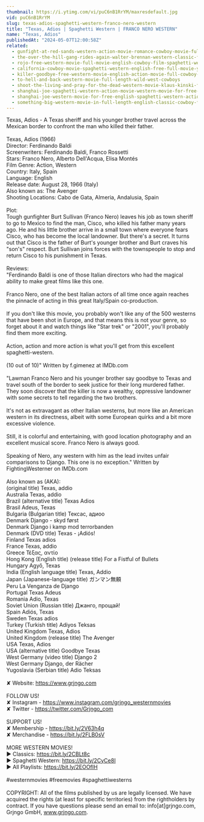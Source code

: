 ```yaml
---
thumbnail: https://i.ytimg.com/vi/puC6nB1RrYM/maxresdefault.jpg
vid: puC6nB1RrYM
slug: texas-adios-spaghetti-western-franco-nero-western
title: "Texas, Adios | Spaghetti Western | FRANCO NERO WESTERN"
name: "Texas, Adios"
publishedAt: "2024-05-07T12:00:58Z"
related:
  - gunfight-at-red-sands-western-action-movie-romance-cowboy-movie-full-length-film
  - the-over-the-hill-gang-rides-again-walter-brennan-western-classic-film-free-cowboy-movie
  - rojo-free-western-movie-full-movie-english-cowboy-film-spaghetti-western
  - california-cowboy-movie-spaghetti-western-english-free-full-movie-youtube-movies
  - killer-goodbye-free-western-movie-english-action-movie-full-cowboy-film
  - to-hell-and-back-western-movie-full-length-wild-west-cowboys
  - shoot-the-living-and-pray-for-the-dead-western-movie-klaus-kinski-full-movie
  - shanghai-joe-spaghetti-western-action-movie-western-movie-for-free-english
  - shanghai-joe-western-movie-for-free-english-spaghetti-western-action-movie
  - something-big-western-movie-in-full-length-english-classic-cowboy-film-free-full-westerns
---
```


Texas, Adios - A Texas sheriff and his younger brother travel across the Mexican border to confront the man who killed their father.<br />
<br />
Texas, Adios (1966)<br />
Director: Ferdinando Baldi <br />
Screenwriters: Ferdinando Baldi, Franco Rossetti <br />
Stars: Franco Nero, Alberto Dell'Acqua, Elisa Montés<br />
Film Genre: Action, Western <br />
Country: Italy, Spain<br />
Language: English<br />
Release date: August 28, 1966 (Italy)<br />
Also known as: The Avenger<br />
Shooting Locations: Cabo de Gata, Almeria, Andalusia, Spain<br />
<br />
Plot:<br />
Tough gunfighter Burt Sullivan (Franco Nero) leaves his job as town sheriff to go to Mexico to find the man, Cisco, who killed his father many years ago. He and his little brother arrive in a small town where everyone fears Cisco, who has become the local landowner. But there's a secret. It turns out that Cisco is the father of Burt's younger brother and Burt craves his "son's" respect. Burt Sullivan joins forces with the townspeople to stop and return Cisco to his punishment in Texas.<br />
<br />
Reviews:<br />
"Ferdinando Baldi is one of those Italian directors who had the magical ability to make great films like this one.<br />
<br />
Franco Nero, one of the best Italian actors of all time once again reaches the pinnacle of acting in this great Italy/Spain co-production.<br />
<br />
If you don't like this movie, you probably won't like any of the 500 westerns that have been shot in Europe, and that means this is not your genre, so forget about it and watch things like "Star trek" or "2001", you'll probably find them more exciting.<br />
<br />
Action, action and more action is what you'll get from this excellent spaghetti-western.<br />
<br />
(10 out of 10)" Written by f.gimenez at IMDb.com <br />
<br />
"Lawman Franco Nero and his younger brother say goodbye to Texas and travel south of the border to seek justice for their long murdered father. They soon discover that the killer is now a wealthy, oppressive landowner with some secrets to tell regarding the two brothers.<br />
<br />
It's not as extravagant as other Italian westerns, but more like an American western in its directness, albeit with some European quirks and a bit more excessive violence.<br />
<br />
Still, it is colorful and entertaining, with good location photography and an excellent musical score. Franco Nero is always good.<br />
<br />
Speaking of Nero, any western with him as the lead invites unfair comparisons to Django. This one is no exception." Written by FightingWesterner on IMDb.com <br />
<br />
Also known as (AKA):<br />
(original title) Texas, addio<br />
Australia Texas, addio<br />
Brazil (alternative title) Texas Adios<br />
Brasil Adeus, Texas<br />
Bulgaria (Bulgarian title) Тексас, адиоо<br />
Denmark Django - skyd først<br />
Denmark Django i kamp mod terrorbanden<br />
Denmark (DVD title) Texas - ¡Adiós!<br />
Finland Texas adios<br />
France Texas, addio<br />
Greece Τέξας, αντίο<br />
Hong Kong (English title) (release title) For a Fistful of Bullets<br />
Hungary Agyő, Texas<br />
India (English language title) Texas, Addio<br />
Japan (Japanese-language title) ガンマン無頼<br />
Peru La Venganza de Django<br />
Portugal Texas Adeus<br />
Romania Adio, Texas<br />
Soviet Union (Russian title) Джанго, прощай!<br />
Spain Adiós, Texas<br />
Sweden Texas adios<br />
Turkey (Turkish title) Adiyos Teksas<br />
United Kingdom Texas, Adios<br />
United Kingdom (release title) The Avenger<br />
USA Texas, Adios<br />
USA (alternative title) Goodbye Texas<br />
West Germany (video title) Django 2<br />
West Germany Django, der Rächer<br />
Yugoslavia (Serbian title) Adio Teksas<br />
<br />
✘ Website: https://www.grjngo.com<br />
<br />
FOLLOW US!<br />
✘ Instagram - https://www.instagram.com/grjngo_westernmovies<br />
✘ Twitter - https://twitter.com/Grjngo_com<br />
<br />
SUPPORT US!<br />
✘ Membership - https://bit.ly/2V63h4q<br />
✘ Merchandise - https://bit.ly/2FLB0sV<br />
<br />
MORE WESTERN MOVIES! <br />
► Classics: https://bit.ly/2CBLt8c <br />
► Spaghetti Western: https://bit.ly/2CyCe8I <br />
► All Playlists: https://bit.ly/2EOOfIH <br />
<br />
#westernmovies #freemovies #spaghettiwesterns<br />
<br />
COPYRIGHT: All of the films published by us are legally licensed. We have acquired the rights (at least for specific territories) from the rightholders by contract. If you have questions please send an email to: info[at]grjngo.com, Grjngo GmbH, www.grjngo.com.